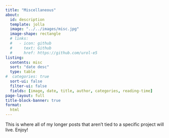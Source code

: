 ```yaml
---
title: "Miscellaneous"
about:
  id: description
  template: jolla
  image: "../../images/misc.jpg"
  image-shape: rectangle
  # links:
  #   - icon: github
  #     text: Github
  #     href: https://github.com/urol-e5
listing: 
  contents: misc
  sort: "date desc"
  type: table
#  categories: true
  sort-ui: false
  filter-ui: false
  fields: [image, date, title, author, categories, reading-time]
page-layout: full
title-block-banner: true
format:
  html
---
```


::: {#description}
This is where all of my longer posts that aren't tied to a specific project will live. Enjoy!
:::
